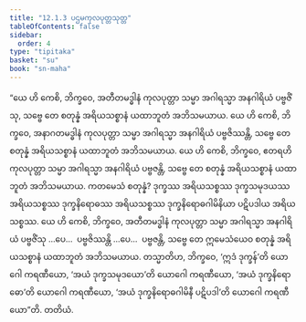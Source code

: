 ```yaml
---
title: "12.1.3 ပဌမကုလပုတ္တသုတ္တ"
tableOfContents: false
sidebar:
  order: 4
type: "tipitaka"
basket: "su"
book: "sn-maha"
---
```



<DynamicBreadcrumb />

<Division number="1073" book="sn-maha">

<Paragraph number="2172" book="sn-maha">
“ယေ ဟိ ကေစိ, ဘိက္ခဝေ, အတီတမဒ္ဓါနံ ကုလပုတ္တာ သမ္မာ အဂါရသ္မာ အနဂါရိယံ ပဗ္ဗဇိံသု, သဗ္ဗေ တေ စတုန္နံ အရိယသစ္စာနံ ယထာဘူတံ အဘိသမယာယ. ယေ ဟိ ကေစိ, ဘိက္ခဝေ, အနာဂတမဒ္ဓါနံ ကုလပုတ္တာ သမ္မာ အဂါရသ္မာ အနဂါရိယံ ပဗ္ဗဇိဿန္တိ, သဗ္ဗေ တေ စတုန္နံ အရိယသစ္စာနံ ယထာဘူတံ အဘိသမယာယ. ယေ ဟိ ကေစိ, ဘိက္ခဝေ, ဧတရဟိ ကုလပုတ္တာ သမ္မာ အဂါရသ္မာ အနဂါရိယံ ပဗ္ဗဇန္တိ, သဗ္ဗေ တေ စတုန္နံ အရိယသစ္စာနံ ယထာဘူတံ အဘိသမယာယ.
</Paragraph>

<Paragraph number="2173" book="sn-maha">
ကတမေသံ စတုန္နံ? ဒုက္ခဿ အရိယသစ္စဿ ဒုက္ခသမုဒယဿ အရိယသစ္စဿ ဒုက္ခနိရောဓဿ အရိယသစ္စဿ ဒုက္ခနိရောဓဂါမိနိယာ ပဋိပဒါယ အရိယသစ္စဿ. ယေ ဟိ ကေစိ, ဘိက္ခဝေ, အတီတမဒ္ဓါနံ ကုလပုတ္တာ သမ္မာ အဂါရသ္မာ အနဂါရိယံ ပဗ္ဗဇိံသု …ပေ…  ပဗ္ဗဇိဿန္တိ …ပေ…  ပဗ္ဗဇန္တိ, သဗ္ဗေ တေ ဣမေသံယေဝ စတုန္နံ အရိယသစ္စာနံ ယထာဘူတံ အဘိသမယာယ.
</Paragraph>

<Paragraph number="2174" book="sn-maha">
တသ္မာတိဟ, ဘိက္ခဝေ, ‘ဣဒံ ဒုက္ခန်’တိ ယောဂေါ ကရဏီယော, ‘အယံ ဒုက္ခသမုဒယော’တိ ယောဂေါ ကရဏီယော, ‘အယံ ဒုက္ခနိရောဓော’တိ ယောဂေါ ကရဏီယော, ‘အယံ ဒုက္ခနိရောဓဂါမိနီ ပဋိပဒါ’တိ ယောဂေါ ကရဏီယော”တိ.

</Paragraph>
</Division>

<Paragraph number="2175" type="center" book="sn-maha">
တတိယံ.
</Paragraph>